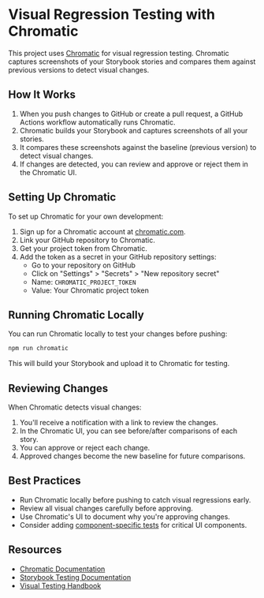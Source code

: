 
<Meta title="Docs/Visual Testing" />

# Visual Regression Testing with Chromatic

This project uses [Chromatic](https://www.chromatic.com/) for visual regression testing. Chromatic captures screenshots of your Storybook stories and compares them against previous versions to detect visual changes.

## How It Works

1. When you push changes to GitHub or create a pull request, a GitHub Actions workflow automatically runs Chromatic.
2. Chromatic builds your Storybook and captures screenshots of all your stories.
3. It compares these screenshots against the baseline (previous version) to detect visual changes.
4. If changes are detected, you can review and approve or reject them in the Chromatic UI.

## Setting Up Chromatic

To set up Chromatic for your own development:

1. Sign up for a Chromatic account at [chromatic.com](https://www.chromatic.com/).
2. Link your GitHub repository to Chromatic.
3. Get your project token from Chromatic.
4. Add the token as a secret in your GitHub repository settings:
   - Go to your repository on GitHub
   - Click on "Settings" > "Secrets" > "New repository secret"
   - Name: `CHROMATIC_PROJECT_TOKEN`
   - Value: Your Chromatic project token

## Running Chromatic Locally

You can run Chromatic locally to test your changes before pushing:

```bash
npm run chromatic
```

This will build your Storybook and upload it to Chromatic for testing.

## Reviewing Changes

When Chromatic detects visual changes:

1. You'll receive a notification with a link to review the changes.
2. In the Chromatic UI, you can see before/after comparisons of each story.
3. You can approve or reject each change.
4. Approved changes become the new baseline for future comparisons.

## Best Practices

- Run Chromatic locally before pushing to catch visual regressions early.
- Review all visual changes carefully before approving.
- Use Chromatic's UI to document why you're approving changes.
- Consider adding [component-specific tests](https://storybook.js.org/docs/writing-tests/interaction-testing) for critical UI components.

## Resources

- [Chromatic Documentation](https://www.chromatic.com/docs/)
- [Storybook Testing Documentation](https://storybook.js.org/docs/writing-tests/introduction)
- [Visual Testing Handbook](https://storybook.js.org/tutorials/visual-testing-handbook/)
